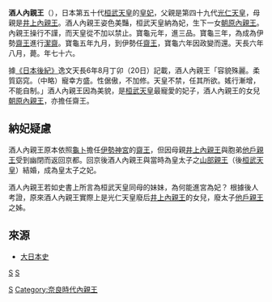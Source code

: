 {{Onesource|time=2016-08-19T03:14:53+00:00}}
'''酒人內親王'''（{{bd|754年||829年|9月25日|catIdx=}}），日本第五十代[[桓武天皇|桓武天皇]]的[[皇妃|皇妃]]，父親是第四十九代[[光仁天皇|光仁天皇]]，母親是[[井上內親王|井上內親王]]。酒人內親王姿色美豔，桓武天皇納為妃，生下一女[[朝原內親王|朝原內親王]]。內親王操行不謹，而天皇從不加以禁止。寶龜元年，進三品。寶龜三年，為成為伊勢[[齋王|齋王]]進行[[潔齋|潔齋]]。寶龜五年九月，到伊勢任[[齋王|齋王]]，寶龜六年因政變而還。天長六年八月，薨。年七十六。

據[[《日本後紀》|《日本後紀》]]逸文天長6年8月丁卯（20日）記載，酒人內親王「容貌殊麗。柔質窈窕。（中略）寵幸方盛。性倨傲，不加修。天皇不禁，任其所欲。媱行漸增，不能自制。」酒人內親王因為美貌，是[[桓武天皇|桓武天皇]]最寵愛的妃子，酒人內親王的女兒[[朝原內親王|朝原內親王]]，亦擔任齋王。

==納妃疑慮==

酒人內親王原本依照[[龜卜|龜卜]]擔任[[伊勢神宮|伊勢神宮]]的[[齋王|齋王]]，但因母親[[井上內親王|井上內親王]]與胞弟[[他戶親王|他戶親王]]受到幽閉而返回京都。回京後酒人內親王與當時為皇太子之[[山部親王|山部親王]]（後[[桓武天皇|桓武天皇]]）結婚，成為皇太子之妃。

{{來源請求|按照日本古代傳統，同父異母或同母異父之姐弟及兄妹可以通婚，但若為同胞，則不能結婚。|date=2013年4月}}酒人內親王若如史書上所言為桓武天皇同母的妹妹，為何能進宮為妃？
根據後人考證，原來酒人內親王實際上是光仁天皇廢后[[井上內親王|井上內親王]]的女兒，廢太子[[他戶親王|他戶親王]]之姊。{{來源請求|經史書考察，式部卿[[藤原百川|藤原百川]]曾誣陷井上內親王，好讓桓武天皇順利成為太子以登皇位。如果是如此，解釋為桓武天皇對酒人內親王生母井上內親王的愧疚。|date=2013年4月}}

==來源==
*[http://miko.org/~uraki/kuon/furu/text/dainihonsi/dns076.htm#18 大日本史] {{Wayback|url=http://miko.org/~uraki/kuon/furu/text/dainihonsi/dns076.htm#18 |date=20200401234448 }}

{{齋宮|第13代：772年－775年}}

[[Category:奈良時代皇妃|S]]
[[category:平安時代內親王|S]]
[[category:齋宮|S]]
[[Category:奈良時代內親王|Category:奈良時代內親王]]